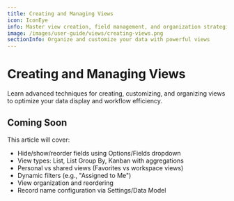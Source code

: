 ```yaml
---
title: Creating and Managing Views
icon: IconEye
info: Master view creation, field management, and organization strategies for optimal data display.
image: /images/user-guide/views/creating-views.png
sectionInfo: Organize and customize your data with powerful views
---
```


# Creating and Managing Views

Learn advanced techniques for creating, customizing, and organizing views to optimize your data display and workflow efficiency.

## Coming Soon

This article will cover:
- Hide/show/reorder fields using Options/Fields dropdown
- View types: List, List Group By, Kanban with aggregations
- Personal vs shared views (Favorites vs workspace views)
- Dynamic filters (e.g., "Assigned to Me")
- View organization and reordering
- Record name configuration via Settings/Data Model

<ArticleEditContent></ArticleEditContent>
